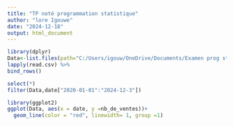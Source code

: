 ```yaml
---
title: "TP noté programmation statistique"
author: "lore Igouwe"
date: "2024-12-18"
output: html_document
---
```


```r
library(dplyr)
Data<-list.files(path="C:/Users/igouw/OneDrive/Documents/Examen prog stat/exam_data",pattern=".csv",full.names=TRUE) %>% 
lapply(read.csv) %>% 
bind_rows()

select(*)
filter(Data,date["2020-01-01":"2024-12-3"])

library(ggplot2)
ggplot(Data, aes(x = date, y =nb_de_ventes))+
  geom_line(color = "red", linewidth= 1, group =1)



```
